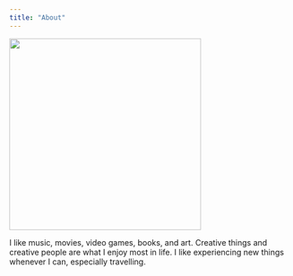 ```yaml
---
title: "About"
---
```


![](images/along_the_overlook-glenn_dean-legacy_gallery-1024x768.jpg){fig-align="center" width="342"}

I like music, movies, video games, books, and art. Creative things and creative people are what I enjoy most in life. I like experiencing new things whenever I can, especially travelling.
